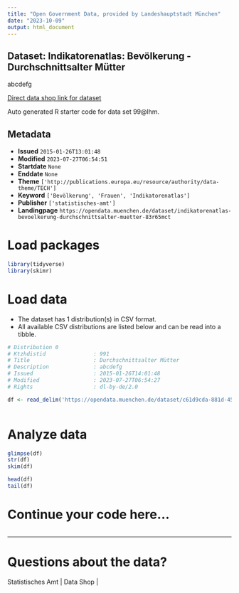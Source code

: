 ```yaml
---
title: "Open Government Data, provided by Landeshauptstadt München"
date: "2023-10-09"
output: html_document
---
```


## Dataset: Indikatorenatlas: Bevölkerung - Durchschnittsalter Mütter

abcdefg

[Direct data shop link for dataset](https://opendata.muenchen.de/dataset/indikatorenatlas-bevoelkerung-durchschnittsalter-muetter-83r65mct)

Auto generated R starter code for data set 99@lhm.

## Metadata

- **Issued** `2015-01-26T13:01:48`
- **Modified** `2023-07-27T06:54:51`
- **Startdate** `None`
- **Enddate** `None`
- **Theme** `['http://publications.europa.eu/resource/authority/data-theme/TECH']`
- **Keyword** `['Bevölkerung', 'Frauen', 'Indikatorenatlas']`
- **Publisher** `['statistisches-amt']`
- **Landingpage** `https://opendata.muenchen.de/dataset/indikatorenatlas-bevoelkerung-durchschnittsalter-muetter-83r65mct`


# Load packages

```r

library(tidyverse)
library(skimr)

```

# Load data

-   The dataset has 1 distribution(s) in CSV format.
-   All available CSV distributions are listed below and can be read into a tibble.

```r

# Distribution 0
# Ktzhdistid               : 991
# Title                    : Durchschnittsalter Mütter
# Description              : abcdefg
# Issued                   : 2015-01-26T14:01:48
# Modified                 : 2023-07-27T06:54:27
# Rights                   : dl-by-de/2.0

df <- read_delim('https://opendata.muenchen.de/dataset/c61d9cda-881d-4509-b790-9bba0da7ee0d/resource/42371f53-ec83-4a17-87bc-8a52a2853b49/download/indikat_bevoelkerung_durchschnittsalter_muetter_240723.csv')



```

# Analyze data

```r

glimpse(df)
str(df)
skim(df)

head(df)
tail(df)

```

# Continue your code here...

```r

```

------------------------------------------------------------------------

# Questions about the data?

Statistisches Amt | Data Shop | 
